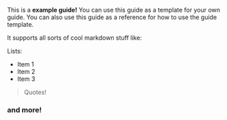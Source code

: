 This is a **example guide!** You can use this guide as a template for your own guide. You can also use this guide as a reference for how to use the guide template.

It supports all sorts of cool markdown stuff like:

Lists:

- Item 1
- Item 2
- Item 3

> Quotes!

### and more!